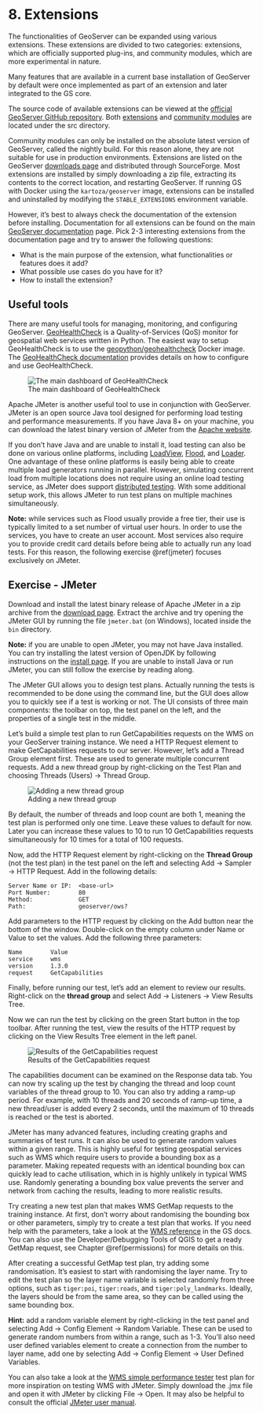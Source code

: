 # 8. Extensions {#extensions}

The functionalities of GeoServer can be expanded using various extensions.
These extensions are divided to two categories: extensions, which are officially supported plug-ins, and community modules, which are more experimental in nature.

Many features that are available in a current base installation of GeoServer by default were once implemented as part of an extension and later integrated to the GS core.

The source code of available extensions can be viewed at the [official GeoServer GitHub repository](https://github.com/geoserver/geoserver/).
Both [extensions](https://github.com/geoserver/geoserver/tree/main/src/extension) and [community modules](https://github.com/geoserver/geoserver/tree/main/src/community) are located under the src directory.

Community modules can only be installed on the absolute latest version of GeoServer, called the nightly build.
For this reason alone, they are not suitable for use in production environments.
Extensions are listed on the GeoServer [downloads page](http://geoserver.org/release/stable/) and distributed through SourceForge.
Most extensions are installed by simply downloading a zip file, extracting its contents to the correct location, and restarting GeoServer.
If running GS with Docker using the `kartoza/geoserver` image, extensions can be installed and uninstalled by modifying the `STABLE_EXTENSIONS` environment variable.

However, it's best to always check the documentation of the extension before installing.
Documentation for all extensions can be found on the main [GeoServer documentation](https://docs.geoserver.org/stable/en/user/extensions/index.html) page.
Pick 2-3 interesting extensions from the documentation page and try to answer the following questions:

- What is the main purpose of the extension, what functionalities or features does it add?
- What possible use cases do you have for it?
- How to install the extension?

## Useful tools {#gs-tools}

There are many useful tools for managing, monitoring, and configuring GeoServer.
[GeoHealthCheck](https://geohealthcheck.org/) is a Quality-of-Services (QoS) monitor for geospatial web services written in Python.
The easiest way to setup GeoHealthCheck is to use the [geopython/geohealthcheck](https://hub.docker.com/r/geopython/geohealthcheck) Docker image.
The [GeoHealthCheck documentation](https://docs.geohealthcheck.org/en/latest/) provides details on how to configure and use GeoHealthCheck.

![The main dashboard of GeoHealthCheck](img/ghc-dashboard.png)

Apache JMeter is another useful tool to use in conjunction with GeoServer.
JMeter is an open source Java tool designed for performing load testing and performance measurements.
If you have Java 8+ on your machine, you can download the latest binary version of JMeter from the [Apache website](https://jmeter.apache.org/download_jmeter.cgi).

If you don't have Java and are unable to install it, load testing can also be done on various online platforms, including [LoadView](https://www.loadview-testing.com/), [Flood](https://www.flood.io/tools/jmeter), and [Loader](https://loader.io/).
One advantage of these online platforms is easily being able to create multiple load generators running in parallel.
However, simulating concurrent load from multiple locations does not require using an online load testing service, as JMeter does support [distributed testing](https://jmeter.apache.org/usermanual/jmeter_distributed_testing_step_by_step.html).
With some additional setup work, this allows JMeter to run test plans on multiple machines simultaneously.

:::{.note-box}
**Note:** while services such as Flood usually provide a free tier, their use is typically limited to a set number of virtual user hours.
In order to use the services, you have to create an user account.
Most services also require you to provide credit card details before being able to actually run any load tests.
For this reason, the following exercise \@ref(jmeter) focuses exclusively on JMeter.
:::

## Exercise - JMeter {#jmeter}

Download and install the latest binary release of Apache JMeter in a zip archive from the [download page](https://jmeter.apache.org/download_jmeter.cgi).
Extract the archive and try opening the JMeter GUI by running the file `jmeter.bat` (on Windows), located inside the `bin` directory.


:::{.note-box}
**Note:** if you are unable to open JMeter, you may not have Java installed.
You can try installing the latest version of OpenJDK by following instructions on the [install page](https://openjdk.java.net/install/).
If you are unable to install Java or run JMeter, you can still follow the exercise by reading along.
:::

The JMeter GUI allows you to design test plans.
Actually running the tests is recommended to be done using the command line, but the GUI does allow you to quickly see if a test is working or not.
The UI consists of three main components: the toolbar on top, the test panel on the left, and the properties of a single test in the middle.

Let's build a simple test plan to run GetCapabilities requests on the WMS on your GeoServer training instance.
We need a HTTP Request element to make GetCapabilities requests to our server.
However, let's add a Thread Group element first.
These are used to generate multiple concurrent requests.
Add a new thread group by right-clicking on the Test Plan and choosing Threads (Users) → Thread Group.

![Adding a new thread group](img/jmeter-thread.png)

By default, the number of threads and loop count are both 1, meaning the test plan is performed only one time.
Leave these values to default for now.
Later you can increase these values to 10 to run 10 GetCapabilities requests simultaneously for 10 times for a total of 100 requests.

Now, add the HTTP Request element by right-clicking on the **Thread Group** (not the test plan) in the test panel on the left and selecting Add → Sampler → HTTP Request.
Add in the following details:

```
Server Name or IP:  <base-url>
Port Number:        80
Method:             GET
Path:               geoserver/ows?
```

Add parameters to the HTTP request by clicking on the Add button near the bottom of the window.
Double-click on the empty column under Name or Value to set the values.
Add the following three parameters:

```
Name        Value
service     wms
version     1.3.0
request     GetCapabilities
```

Finally, before running our test, let's add an element to review our results.
Right-click on the **thread group** and select Add → Listeners → View Results Tree.

Now we can run the test by clicking on the green Start button in the top toolbar.
After running the test, view the results of the HTTP request by clicking on the View Results Tree element in the left panel.

![Results of the GetCapabilities request](img/jmeter-res.png)

The capabilities document can be examined on the Response data tab.
You can now try scaling up the test by changing the thread and loop count variables of the thread group to 10.
You can also try adding a ramp-up period.
For example, with 10 threads and 20 seconds of ramp-up time, a new thread/user is added every 2 seconds, until the maximum of 10 threads is reached or the test is aborted.

JMeter has many advanced features, including creating graphs and summaries of test runs.
It can also be used to generate random values within a given range.
This is highly useful for testing geospatial services such as WMS which require users to provide a bounding box as a parameter.
Making repeated requests with an identical bounding box can quickly lead to cache utilisation, which in is highly unlikely in typical WMS use.
Randomly generating a bounding box value prevents the server and network from caching the results, leading to more realistic results.

Try creating a new test plan that makes WMS GetMap requests to the training instance.
At first, don't worry about randomising the bounding box or other parameters, simply try to create a test plan that works.
If you need help with the parameters, take a look at the [WMS reference]() in the GS docs.
You can also use the Developer/Debugging Tools of QGIS to get a ready GetMap request, see Chapter \@ref(permissions) for more details on this.

After creating a successful GetMap test plan, try adding some randomisation.
It's easiest to start with randomising the layer name.
Try to edit the test plan so the layer name variable is selected randomly from three options, such as `tiger:poi`, `tiger:roads`, and `tiger:poly_landmarks`.
Ideally, the layers should be from the same area, so they can be called using the same bounding box.

:::{.hint-box}
**Hint:** add a random variable element by right-clicking in the test panel and selecting Add → Config Element → Random Variable.
These can be used to generate random numbers from within a range, such as 1-3.
You'll also need user defined variables element to create a connection from the number to layer name, add one by selecting Add → Config Element → User Defined Variables.
:::

You can also take a look at the [WMS simple performance tester](https://drive.google.com/file/d/1Y9C33ELky_9wEE9KBwKLg_7DNJ_8rUMD/view?usp=sharing) test plan for more inspiration on testing WMS with JMeter.
Simply download the .jmx file and open it with JMeter by clicking File → Open.
It may also be helpful to consult the official [JMeter user manual](https://jmeter.apache.org/usermanual/).
